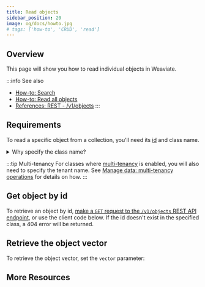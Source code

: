 ```yaml
---
title: Read objects
sidebar_position: 20
image: og/docs/howto.jpg
# tags: ['how-to', 'CRUD', 'read']
---
```



## Overview

This page will show you how to read individual objects in Weaviate.

:::info See also
- [How-to: Search](../search/index.md)
- [How-to: Read all objects](./read-all-objects.mdx)
- [References: REST - /v1/objects](../api/rest/objects.md#get-a-data-object)
:::


## Requirements

To read a specific object from a collection, you'll need its [id](../api/graphql/additional-properties.md#id) and class name.


<details>
  <summary>Why specify the class name?</summary>
  <RestObjectsCRUDClassnameNote/>
</details>

:::tip Multi-tenancy
For classes where [multi-tenancy](../concepts/data.md#multi-tenancy) is enabled, you will also need to specify the tenant name. See [Manage data: multi-tenancy operations](./multi-tenancy.md) for details on how.
:::

## Get object by id

To retrieve an object by id, [make a `GET` request to the `/v1/objects` REST API endpoint](../api/rest/objects.md#delete-a-data-object), or use the client code below. If the id doesn't exist in the specified class, a 404 error will be returned.

<Tabs groupId="languages">
  <TabItem value="py" label="Python">
    <FilteredTextBlock
      text={PyCode}
      startMarker="# ReadObject START"
      endMarker="# ReadObject END"
      language="py"
    />
  </TabItem>

  <TabItem value="js" label="TypeScript">
    <FilteredTextBlock
      text={TSCode}
      startMarker="// ReadObject START"
      endMarker="// ReadObject END"
      language="ts"
    />
  </TabItem>
</Tabs>


## Retrieve the object vector

To retrieve the object vector, set the `vector` parameter:

<Tabs groupId="languages">
  <TabItem value="py" label="Python">
    <FilteredTextBlock
      text={PyCode}
      startMarker="# ReadObjectWithVector START"
      endMarker="# ReadObjectWithVector END"
      language="py"
    />
  </TabItem>

  <TabItem value="js" label="TypeScript">
    <FilteredTextBlock
      text={TSCode}
      startMarker="// ReadObjectWithVector START"
      endMarker="// ReadObjectWithVector END"
      language="ts"
    />
  </TabItem>
</Tabs>


<!-- Hidden until https://weaviate-org.slack.com/archives/C03KGRATUDD/p1685746400315799 / https://github.com/weaviate/typescript-client/issues/63 is fixed
## Check object existence

To efficiently check if an object with a given [id](../api/graphql/additional-properties.md#id) exists without retrieving it, make a `HEAD` request to the [`/v1/objects/` REST endpoint](../api/rest/objects.md#check-if-a-data-object-exists), or use the following client code:

<Tabs groupId="languages">
  <TabItem value="py" label="Python">
    <FilteredTextBlock
      text={PyCode}
      startMarker="# CheckObject START"
      endMarker="# CheckObject END"
      language="py"
    />
  </TabItem>

  <TabItem value="js" label="TypeScript">
    <FilteredTextBlock
      text={TSCode}
      startMarker="// CheckObject START"
      endMarker="// CheckObject END"
      language="ts"
    />
  </TabItem>
</Tabs>
-->


## More Resources


<DocsMoreResources />

